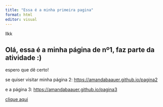 ```yaml
---
title: "Essa é a minha primeira pagina"
format: html
editor: visual
---
```


llkk

## Olá, essa é a minha página de nº1, faz parte da atividade :)

espero que dê certo!

se quiser visitar minha página 2: <https://amandabaauer.github.io/pagina2>

e a página 3: <https://amandabaauer.github.io/pagina3>

[clique aqui](pagina2.html)
